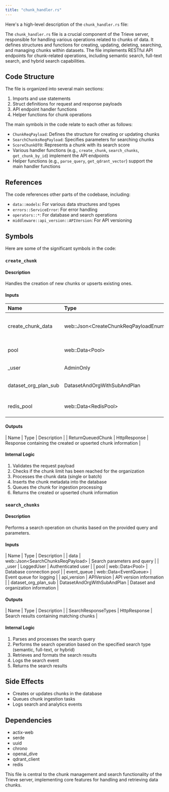 ```yaml
---
title: "chunk_handler.rs"
---
```


Here's a high-level description of the `chunk_handler.rs` file:

The `chunk_handler.rs` file is a crucial component of the Trieve server, responsible for handling various operations related to chunks of data. It defines structures and functions for creating, updating, deleting, searching, and managing chunks within datasets. The file implements RESTful API endpoints for chunk-related operations, including semantic search, full-text search, and hybrid search capabilities.

## Code Structure

The file is organized into several main sections:

1. Imports and use statements
2. Struct definitions for request and response payloads
3. API endpoint handler functions
4. Helper functions for chunk operations

The main symbols in the code relate to each other as follows:

- `ChunkReqPayload`: Defines the structure for creating or updating chunks
- `SearchChunksReqPayload`: Specifies parameters for searching chunks
- `ScoreChunkDTO`: Represents a chunk with its search score
- Various handler functions (e.g., `create_chunk`, `search_chunks`, `get_chunk_by_id`) implement the API endpoints
- Helper functions (e.g., `parse_query`, `get_qdrant_vector`) support the main handler functions

## References

The code references other parts of the codebase, including:

- `data::models`: For various data structures and types
- `errors::ServiceError`: For error handling
- `operators::*`: For database and search operations
- `middleware::api_version::APIVersion`: For API versioning

## Symbols

Here are some of the significant symbols in the code:

### `create_chunk`

#### Description
Handles the creation of new chunks or upserts existing ones.

#### Inputs
| Name | Type | Description |
|:-----|:-----|:------------|
| create_chunk_data | web::Json&lt;CreateChunkReqPayloadEnum&gt; | The chunk data to be created or upserted |
| pool | web::Data&lt;Pool&gt; | Database connection pool |
| _user | AdminOnly | Authenticated admin user |
| dataset_org_plan_sub | DatasetAndOrgWithSubAndPlan | Dataset and organization information |
| redis_pool | web::Data&lt;RedisPool&gt; | Redis connection pool |

#### Outputs
| Name | Type | Description |
| ReturnQueuedChunk | HttpResponse | Response containing the created or upserted chunk information |

#### Internal Logic
1. Validates the request payload
2. Checks if the chunk limit has been reached for the organization
3. Processes the chunk data (single or batch)
4. Inserts the chunk metadata into the database
5. Queues the chunk for ingestion processing
6. Returns the created or upserted chunk information

### `search_chunks`

#### Description
Performs a search operation on chunks based on the provided query and parameters.

#### Inputs
| Name | Type | Description |
| data | web::Json&lt;SearchChunksReqPayload&gt; | Search parameters and query |
| _user | LoggedUser | Authenticated user |
| pool | web::Data&lt;Pool&gt; | Database connection pool |
| event_queue | web::Data&lt;EventQueue&gt; | Event queue for logging |
| api_version | APIVersion | API version information |
| dataset_org_plan_sub | DatasetAndOrgWithSubAndPlan | Dataset and organization information |

#### Outputs
| Name | Type | Description |
| SearchResponseTypes | HttpResponse | Search results containing matching chunks |

#### Internal Logic
1. Parses and processes the search query
2. Performs the search operation based on the specified search type (semantic, full-text, or hybrid)
3. Retrieves and formats the search results
4. Logs the search event
5. Returns the search results

## Side Effects
- Creates or updates chunks in the database
- Queues chunk ingestion tasks
- Logs search and analytics events

## Dependencies
- actix-web
- serde
- uuid
- chrono
- openai_dive
- qdrant_client
- redis

This file is central to the chunk management and search functionality of the Trieve server, implementing core features for handling and retrieving data chunks.